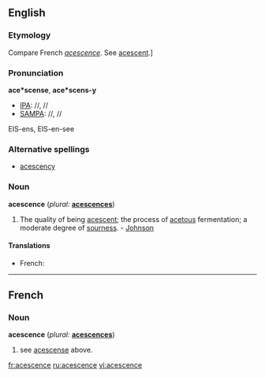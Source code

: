 ==English==

===Etymology===
Compare French ''[[acescence]]''. See [[acescent]].]

===Pronunciation===
'''ace*scense''', '''ace*scens-y'''
*[[IPA]]: //, //
*[[SAMPA]]: //, //
EIS-ens, EIS-en-see

===Alternative spellings===
* [[acescency]]

===Noun===
'''acescence'''  (''plural:'' '''[[acescences]]''')
# The quality of being [[acescent]]; the process of [[acetous]] fermentation; a moderate degree of [[sourness]]. - [[Johnson]]

====Translations====
{{trans-top|the quality of being acescent; the process of acetous fermentation}}
*French: {{t-|fr|acescence}}
{{trans-mid}}
{{trans-bottom}}

----

==French==
===Noun===
'''acescence'''  (''plural:'' '''[[acescences]]''')
#see [[acescense]] above.

[[fr:acescence]]
[[ru:acescence]]
[[vi:acescence]]